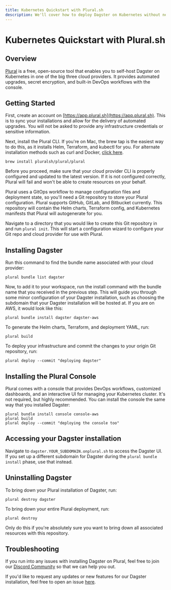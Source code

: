 ```yaml
---
title: Kubernetes Quickstart with Plural.sh
description: We'll cover how to deploy Dagster on Kubernetes without needing to understand the complexities of Helm.
---
```

# Kubernetes Quickstart with Plural.sh

## Overview

[Plural](https://www.plural.sh/) is a free, open-source tool that enables you to self-host Dagster on Kubernetes in one
of the big three cloud providers. It provides automated upgrades, secret encryption, and built-in DevOps workflows
with the console.

## Getting Started

First, create an account on [https://app.plural.sh](https://app.plural.sh). This is to sync your installations and allow for the delivery of automated upgrades. You will not be asked to provide any infrastructure credentials or sensitive information.

Next, install the Plural CLI. If you're on Mac, the brew tap is the easiest way to do this, as it installs Helm, Terraform, and kubectl for you.
For alternate installation methods such as curl and Docker, [click here](https://docs.plural.sh/getting-started/quickstart#install-plural-cli).

```shell
brew install pluralsh/plural/plural
```

<Warning>
    Before you proceed, make sure that your cloud provider CLI is properly configured and updated to the latest version.
    If it is not configured correctly, Plural will fail and won't be able to create resources on your behalf.
</Warning>

Plural uses a GitOps workflow to manage configuration files and deployment state, so you'll need a Git repository to store your Plural configuration. Plural supports GitHub, GitLab, and Bitbucket currently. This repository will contain the Helm charts, Terraform config, and Kubernetes manifests that Plural will autogenerate for you.

Navigate to a directory that you would like to create this Git repository in and run `plural init`. This will start a configuration wizard to configure your Git repo and cloud provider for use with Plural.

## Installing Dagster

Run this command to find the bundle name associated with your cloud provider:

```shell
plural bundle list dagster
```

Now, to add it to your workspace, run the install command with the bundle name that you received in the previous step. This will guide you through some minor configuration of your Dagster installation, such as choosing the subdomain that your Dagster installation will be hosted at. If you are on AWS, it would look like this:

```shell
plural bundle install dagster dagster-aws
```

To generate the Helm charts, Terraform, and deployment YAML, run:

```shell
plural build
```

To deploy your infrastructure and commit the changes to your origin Git repository, run:

```shell
plural deploy --commit "deploying dagster"
```

## Installing the Plural Console

Plural comes with a console that provides DevOps workflows, customized dashboards, and an interactive UI for managing your Kubernetes cluster. It's not required, but highly recommended. You can install the console the same way that you installed Dagster:

```shell
plural bundle install console console-aws
plural build
plural deploy --commit "deploying the console too"
```

## Accessing your Dagster installation

Navigate to `dagster.YOUR_SUBDOMAIN.onplural.sh` to access the Dagster UI. If you set up a different subdomain for Dagster during the `plural bundle install` phase, use that instead.

## Uninstalling Dagster

To bring down your Plural installation of Dagster, run:

```shell
plural destroy dagster
```

To bring down your entire Plural deployment, run:

```shell
plural destroy
```

<Warning>
    Only do this if you're absolutely sure you want to bring down all associated resources with this repository.
</Warning>

## Troubleshooting

If you run into any issues with installing Dagster on Plural, feel free to join our [Discord Community](https://discord.gg/pluralsh) so that we can help you out.

If you'd like to request any updates or new features for our Dagster installation, feel free to open an issue [here](https://github.com/pluralsh/plural-artifacts).


